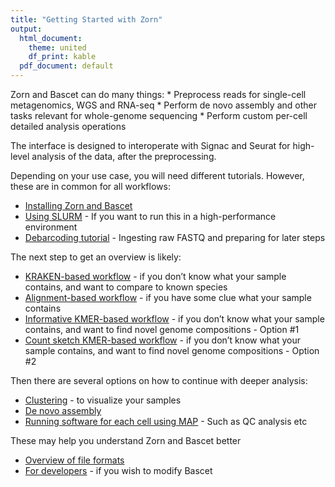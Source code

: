 ```yaml
---
title: "Getting Started with Zorn"
output:
  html_document:
    theme: united
    df_print: kable
  pdf_document: default
---
```


Zorn and Bascet can do many things:
* Preprocess reads for single-cell metagenomics, WGS and RNA-seq
* Perform de novo assembly and other tasks relevant for whole-genome sequencing
* Perform custom per-cell detailed analysis operations

The interface is designed to interoperate with Signac and Seurat for high-level
analysis of the data, after the preprocessing.


Depending on your use case, you will need different tutorials. However,
these are in common for all workflows:

* [Installing Zorn and Bascet](install.html)
* [Using SLURM](slurm.html) - If you want to run this in a high-performance environment
* [Debarcoding tutorial](debarcoding.html) - Ingesting raw FASTQ and preparing for later steps


The next step to get an overview is likely:

* [KRAKEN-based workflow](kraken.html) - if you don't know what your sample contains, and want to compare to known species
* [Alignment-based workflow](alignment.html) - if you have some clue what your sample contains
* [Informative KMER-based workflow](kmer.html) - if you don't know what your sample contains, and want to find novel genome compositions - Option #1
* [Count sketch KMER-based workflow](countsketch.html) - if you don't know what your sample contains, and want to find novel genome compositions - Option #2


Then there are several options on how to continue with deeper analysis:

* [Clustering](clustering.html) - to visualize your samples
* [De novo assembly](assembly.html)
* [Running software for each cell using MAP](map_scripts.html) - Such as QC analysis etc

These may help you understand Zorn and Bascet better

* [Overview of file formats](fileformats.html)
* [For developers](for_developers.html) - if you wish to modify Bascet



